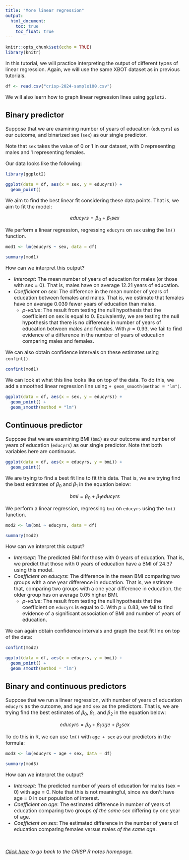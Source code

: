 ```yaml
---
title: "More linear regression"
output:
  html_document:
    toc: true
    toc_float: true
---
```


<style type="text/css">
  body{
  font-size: 12pt;
}
</style>


```r
knitr::opts_chunk$set(echo = TRUE)
library(knitr)
```

In this tutorial, we will practice interpreting the output of 
different types of linear regression. Again, we will use the same XBOT dataset
as in previous tutorials.

```r
df <- read.csv("crisp-2024-sample100.csv")
```

We will also learn how to graph linear regression lines using `ggplot2`. 

## Binary predictor 

Suppose that we are examining number of years of education (`educyrs`) as our outcome, 
and binarized sex (`sex`) as our single predictor. 

Note that `sex` takes the value of 0 or 1 in our dataset, with 0 representing males
and 1 representing females. 

Our data looks like the following: 

```r
library(ggplot2)

ggplot(data = df, aes(x = sex, y = educyrs)) + 
  geom_point()
```

We aim to find the best linear fit considering these data points. That is, we aim 
to fit the model: 

$$
educyrs = \beta_0 + \beta_1 sex
$$

We perform a linear regression,
regressing `educyrs` on `sex` using the `lm()` function. 

```r
mod1 <- lm(educyrs ~ sex, data = df)

summary(mod1)
```
How can we interpret this output?

* *Intercept*: The mean number of years of education for males (or those with 
sex = 0). That is, males have on average 12.21 years of education. 
* *Coefficient on sex*: The difference in the mean number of years of education 
between females and males. That is, we estimate that females have on average 0.039 
fewer years of education than males. 
  * *p-value*: The result from testing the null hypothesis that the coefficient on 
  sex is equal to 0. Equivalently, we are testing the null hypothesis that there is 
  no difference in number of years of education between males and females. With
  $p = 0.93$, we fail to find evidence of a difference in the number of years of 
  education comparing males and females. 

We can also obtain confidence intervals on these estimates using `confint()`. 

```r
confint(mod1)
```


We can look at what this line looks like on top of the data. To do this, we add 
a smoothed linear regression line using `+ geom_smooth(method = "lm")`. 

```r
ggplot(data = df, aes(x = sex, y = educyrs)) + 
  geom_point() + 
  geom_smooth(method = "lm")
```


## Continuous predictor 

Suppose that we are examining BMI (`bmi`) as our outcome and number of years of education
(`educyrs`) as our single predictor. Note that both variables here are continuous. 

```r
ggplot(data = df, aes(x = educyrs, y = bmi)) + 
  geom_point()
```

We are trying to find a best fit line to fit this data. That is, we are trying 
find the best estimates of $\beta_0$ and $\beta_1$ in the equation below: 

$$
bmi = \beta_0 + \beta_1 educyrs
$$ 

We perform a linear regression,
regressing `bmi` on `educyrs` using the `lm()` function. 

```r
mod2 <- lm(bmi ~ educyrs, data = df)

summary(mod2)
```

How can we interpret this output?

* *Intercept*: The predicted BMI for those with 0 years of education. That is, 
we predict that those with 0 years of education have a BMI of 24.37 using this model. 
* *Coefficient on educyrs*: The difference in the mean BMI comparing two groups with a 
one year difference in education. That is, we estimate that, 
comparing two groups with a one year difference in education, the older 
group has on average 0.05 higher BMI. 
  * *p-value*: The result from testing the null hypothesis that the coefficient on 
  `educyrs` is equal to 0. With $p = 0.83$, we fail to find evidence of a significant
  association of BMI and number of years of education.  
  
We can again obtain confidence intervals and graph the best fit line on top of the data: 

```r
confint(mod2)
```


```r
ggplot(data = df, aes(x = educyrs, y = bmi)) + 
  geom_point() + 
  geom_smooth(method = "lm")
```

## Binary and continuous predictors

Suppose that we run a linear regression, with number of years of education `educyrs` 
as the outcome, and `age` and `sex` as the predictors. That is, we are trying 
find the best estimates of $\beta_0$, $\beta_1$, and $\beta_2$ in the equation below: 

$$
educyrs = \beta_0 + \beta_1 age + \beta_2 sex
$$

To do this in R, we can use `lm()` with `age + sex` as our predictors in the formula: 

```r
mod3 <- lm(educyrs ~ age + sex, data = df)

summary(mod3)

```

How can we interpret the output? 

* *Intercept*: The predicted number of years of education for males (sex = 0) with
age = 0. Note that this is not meaningful, since we don't have age = 0 in our
population of interest. 
* *Coefficient on age*: The estimated difference in number of years of education comparing 
two groups *of the same sex* differing by one year of age. 
* *Coefficient on sex*: The estimated difference in the number of years of education 
comparing females versus males *of the same age*. 


&nbsp; &nbsp; &nbsp;

*[Click here](https://jpspeng.github.io/crisp_notes/) to go back to the CRISP R notes homepage.*

